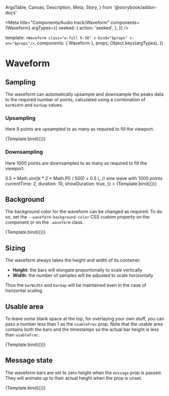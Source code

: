   ArgsTable,
  Canvas,
  Description,
  Meta,
  Story,
} from '@storybook/addon-docs'


<Meta
  title="Components/Audio track/Waveform"
  components={Waveform}
  argTypes={{
    seeked: {
      action: 'seeked',
    },
  }}
/>

  template: `<Waveform class="w-full h-30" v-bind="$props" v-on="$props"/>`,
  components: { Waveform },
  props: Object.keys(argTypes),
})

# Waveform

<Description of={Waveform} />

<ArgsTable of={Waveform} />

## Sampling

The waveform can automatically upsample and downsample the peaks data to the
required number of points, calculated using a combination of `barWidth` and
`barGap` values.

### Upsampling

Here 9 points are upsampled to as many as required to fill the viewport.

<Canvas>
  <Story
    name="Upsampling"
    args={{
      peaks: [0.5, 1, 0.5, 0, 0.5, 1, 0.5, 0, 0.5], // triangular wave with 9 points
      currentTime: 2,
      duration: 10,
      showDuration: true,
    }}
  >
    {Template.bind({})}
  </Story>
</Canvas>

### Downsampling

Here 1000 points are downsampled to as many as required to fill the viewport.

<Canvas>
  <Story
    name="Downsampling"
    args={{
      peaks: Array.from(
        { length: 1000 },
        (_, k) => 0.5 * Math.sin((k * 2 * Math.PI) / 500) + 0.5
      ), // sine wave with 1000 points
      currentTime: 2,
      duration: 10,
      showDuration: true,
    }}
  >
    {Template.bind({})}
  </Story>
</Canvas>

## Background

The background color for the waveform can be changed as required. To do so, set
the `--waveform-background-color` CSS custom property on the component or on the
`.waveform` class.

<Canvas>
  <Story
    name="Background"
    args={{
      peaks: [0.5, 1, 0.5, 0, 0.5],
      currentTime: 2,
      duration: 10,
      showDuration: true,
      style: { '--waveform-background-color': '#d7fcd4' },
    }}
  >
    {Template.bind({})}
  </Story>
</Canvas>

## Sizing

The waveform always takes the height and width of its container.

- **Height:** the bars will elongate proportionally to scale vertically
- **Width:** the number of samples will be adjusted to scale horizontally

Thus the `barWidth` and `barGap` will be maintained even in the case of
horizontal scaling.

## Usable area

To leave some blank space at the top, for overlaying your own stuff, you can
pass a number less than 1 as the `usableFrac` prop. Note that the usable area
contains both the bars and the timestamps so the actual bar height is less than
`usableFrac`.

<Canvas>
  <Story
    name="With blank space"
    args={{
      peaks: [0.5, 1, 0.5, 0, 0.5],
      currentTime: 2,
      duration: 10,
      showDuration: true,
      usableFrac: 0.5,
    }}
  >
    {Template.bind({})}
  </Story>
</Canvas>

## Message state

The waveform bars are set to zero height when the `message` prop is passed. They
will animate up to their actual height when the prop is unset.

<Canvas>
  <Story
    name="Message"
    args={{
      message: 'Hello, World!',
    }}
  >
    {Template.bind({})}
  </Story>
</Canvas>
